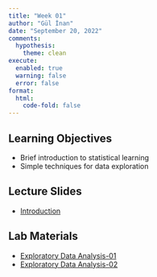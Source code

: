 ```yaml
---
title: "Week 01"
author: "Gül İnan"
date: "September 20, 2022"
comments:
  hypothesis: 
    theme: clean
execute: 
  enabled: true
  warning: false
  error: false
format: 
  html:
    code-fold: false
---
```


## Learning Objectives

* Brief introduction to statistical learning
* Simple techniques for data exploration

## Lecture Slides

- [Introduction](https://github.com/MAT555E-Fall22/MAT555E-Fall22.github.io/blob/main/lectures/Week_01_Intro.pdf)
 
## Lab Materials

- [Exploratory Data Analysis-01](/labs/Week_01_Eda_01.html)
- [Exploratory Data Analysis-02](/labs/Week_01_Eda_02.html) 



